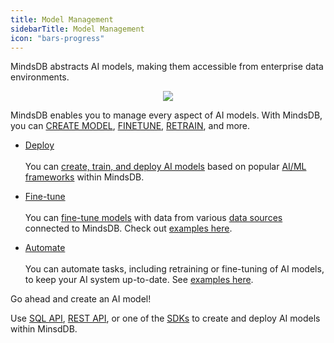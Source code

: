 ```yaml
---
title: Model Management
sidebarTitle: Model Management
icon: "bars-progress"
---
```


MindsDB abstracts AI models, making them accessible from enterprise data environments.

<p align="center">
  <img src="/assets/model-management.png" />
</p>

MindsDB enables you to manage every aspect of AI models. With MindsDB, you can [CREATE MODEL](/mindsdb_sql/sql/create/model), [FINETUNE](/mindsdb_sql/sql/api/finetune), [RETRAIN](/mindsdb_sql/sql/api/retrain), and more.

* [Deploy](/mindsdb_sql/sql/create/model)
<br></br>You can [create, train, and deploy AI models](/mindsdb_sql/sql/create/model) based on popular [AI/ML frameworks](/integrations/ai-overview) within MindsDB.

* [Fine-tune](/mindsdb_sql/sql/api/finetune)
<br></br>You can [fine-tune models](/mindsdb_sql/sql/api/finetune) with data from various [data sources](/integrations/data-overview) connected to MindsDB. Check out [examples here](/use-cases/automated_finetuning/overview).

* [Automate](/mindsdb_sql/sql/create/jobs)
<br></br>You can automate tasks, including retraining or fine-tuning of AI models, to keep your AI system up-to-date. See [examples here](/use-cases/ai_workflow_automation/overview).

<Tip>
Go ahead and create an AI model!

Use [SQL API](/mindsdb_sql/overview), [REST API](/rest/overview), or one of the [SDKs](/sdks/overview) to create and deploy AI models within MinsdDB.
</Tip>
